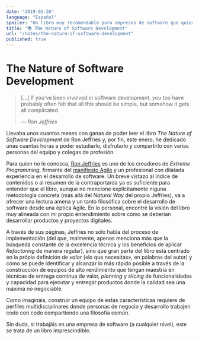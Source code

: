 ```yaml
---
date: "2019-01-26"
language: "Español"
spoiler: "Un libro muy recomendable para empresas de software que quieran entregar valor de manera continua"
title: "📚 The Nature of Software Development"
url: "/notes/the-nature-of-software-development"
published: true
---
```


# The Nature of Software Development

> \[...\] If you've been involved in software development, you too have probably often felt that all this should be
> simple, but somehow it gets all complicated.
>
> — <cite>Ron Jeffries</cite>

Llevaba unos cuantos meses con ganas de poder leer el libro _The Nature of Software Development_ de Ron Jeffries y, por
fin, este enero, he dedicado unas cuantas horas a poder estudiarlo, disfrutarlo y compartirlo con varias personas del
equipo y colegas de profesión.

Para quien no le conozca, [Ron Jeffries](https://en.wikipedia.org/wiki/Ron_Jeffries) es uno de los creadores de _Extreme
Programming_, firmante del [manifiesto Agile](http://agilemanifesto.org/) y un profesional con dilatada experiencia en
el desarrollo de software. Un breve vistazo al índice de contenidos o al resumen de la contraportarda ya es suficiente
para entender que el libro, aunque no mencione explícitamente niguna metodología concreta (más allá del _Natural Way_
del propio Jeffries), va a ofrecer una lectura amena y un tanto filosófica sobre el desarrollo de software desde una
óptica Agile. En lo personal, encontré la visión del libro muy alineada con mi propio entendimiento sobre cómo se
deberían desarrollar productos y proyectos digitales.

A través de sus páginas, Jeffries no sólo habla del proceso de implementación (del que, realmente, apenas menciona más
que la búsqueda constante de la excelencia técnica y los beneficios de aplicar _Refactoring_ de manera regular), sino
que gran parte del libro está centrado en la própia definición de _valor_ («lo que necesitas», en palabras del autor) y
cómo se puede identificar y alcanzar lo más rápido posible a través de la construcción de equipos de alto rendimiento
que tengan maestría en técnicas de entrega continua de valor, _planning_ y _slicing_ de funcionalidades y capacidad para
ejecutar y entregar productos donde la calidad sea una máxima no negociable.

Como imagináis, construir un equipo de estas características requiere de perfiles multidisciplinares donde personas de
negocio y desarrollo trabajen codo con codo compartiendo una filosofía común.

Sin duda, si trabajáis en una empresa de software (a cualquier nivel), este se trata de un libro imprescindible.
